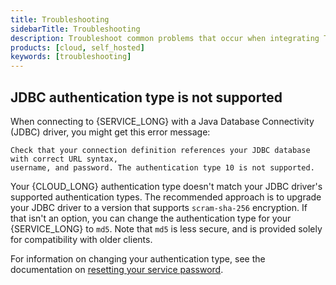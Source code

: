 ```yaml
---
title: Troubleshooting
sidebarTitle: Troubleshooting
description: Troubleshoot common problems that occur when integrating Tiger Cloud services with third-party solutions
products: [cloud, self_hosted]
keywords: [troubleshooting]
---
```



## JDBC authentication type is not supported

When connecting to {SERVICE_LONG} with a Java Database Connectivity (JDBC)
driver, you might get this error message:

```text
Check that your connection definition references your JDBC database with correct URL syntax, 
username, and password. The authentication type 10 is not supported.
```

Your {CLOUD_LONG} authentication type doesn't match your JDBC driver's
supported authentication types. The recommended approach is to upgrade your JDBC
driver to a version that supports `scram-sha-256` encryption. If that isn't an
option, you can change the authentication type for your {SERVICE_LONG}
to `md5`. Note that `md5` is less secure, and is provided solely for
compatibility with older clients.

For information on changing your authentication type, see the documentation on
[resetting your service password][password-reset].

[password-reset]: /use-timescale/:currentVersion:/services/service-management/#reset-service-password

